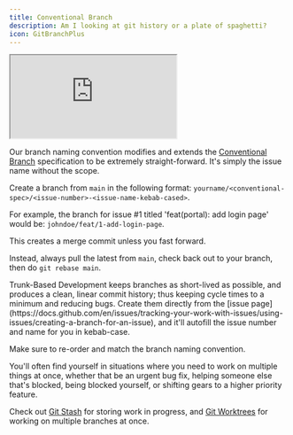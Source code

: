 ```yaml
---
title: Conventional Branch
description: Am I looking at git history or a plate of spaghetti?
icon: GitBranchPlus
---
```


<iframe
title="Conventional Branch Website"
className="mt-4 w-full h-[400px] rounded-lg"
src="https://conventional-branch.github.io/"
allowFullScreen>
</iframe>

Our branch naming convention modifies and extends the [Conventional Branch](https://conventional-branch.github.io/) specification to be extremely straight-forward. It's simply the issue name without the scope.

Create a branch from `main` in the following format:
`yourname/<conventional-spec>/<issue-number>-<issue-name-kebab-cased>`.

For example, the branch for issue #1 titled 'feat(portal): add login page' would be: `johndoe/feat/1-add-login-page`.

<Callout type="error" title="Do not `git merge`">
This creates a merge commit unless you fast forward.

Instead, always pull the latest from `main`, check back out to your branch, then do `git rebase main`.
</Callout>

<Accordions>
  <Accordion title="Why don't we `git merge`?">
Trunk-Based Development keeps branches as short-lived as possible, and produces a clean, linear commit history; thus keeping cycle times to a minimum and reducing bugs.
  </Accordion>
  <Accordion title="What if the issue name is too long type out?">
Create them directly from the [issue page](https://docs.github.com/en/issues/tracking-your-work-with-issues/using-issues/creating-a-branch-for-an-issue), and it'll autofill the issue number and name for you in kebab-case.

Make sure to re-order and match the branch naming convention.
  </Accordion>
</Accordions>

You'll often find yourself in situations where you need to work on multiple things at once, whether that be an urgent bug fix, helping someone else that's blocked, being blocked yourself, or shifting gears to a higher priority feature.

Check out [Git Stash](https://git-scm.com/docs/git-stash) for storing work in progress, and [Git Worktrees](https://git-scm.com/docs/git-worktree) for working on multiple branches at once.
